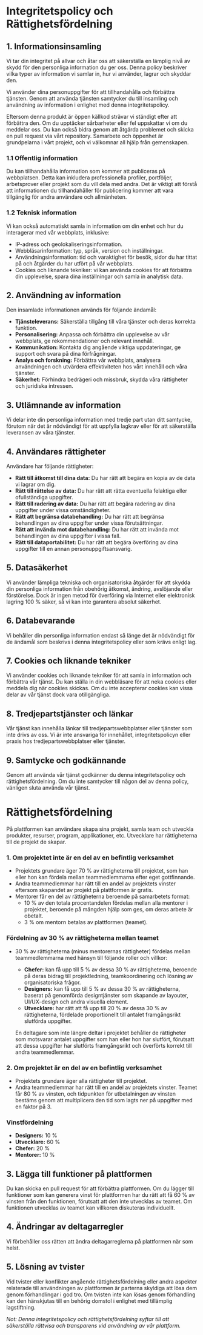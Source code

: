 # Integritetspolicy och Rättighetsfördelning

## 1. Informationsinsamling

Vi tar din integritet på allvar och åtar oss att säkerställa en lämplig nivå av skydd för den personliga information du ger oss. Denna policy beskriver vilka typer av information vi samlar in, hur vi använder, lagrar och skyddar den.

Vi använder dina personuppgifter för att tillhandahålla och förbättra tjänsten. Genom att använda tjänsten samtycker du till insamling och användning av information i enlighet med denna integritetspolicy.

Eftersom denna produkt är öppen källkod strävar vi ständigt efter att förbättra den. Om du upptäcker sårbarheter eller fel uppskattar vi om du meddelar oss. Du kan också bidra genom att åtgärda problemet och skicka en pull request via vårt repository. Samarbete och öppenhet är grundpelarna i vårt projekt, och vi välkomnar all hjälp från gemenskapen.

### 1.1 Offentlig information

Du kan tillhandahålla information som kommer att publiceras på webbplatsen. Detta kan inkludera professionella profiler, portföljer, arbetsprover eller projekt som du vill dela med andra. Det är viktigt att förstå att informationen du tillhandahåller för publicering kommer att vara tillgänglig för andra användare och allmänheten.

### 1.2 Teknisk information

Vi kan också automatiskt samla in information om din enhet och hur du interagerar med vår webbplats, inklusive:

- IP-adress och geolokaliseringsinformation.
- Webbläsarinformation: typ, språk, version och inställningar.
- Användningsinformation: tid och varaktighet för besök, sidor du har tittat på och åtgärder du har utfört på vår webbplats.
- Cookies och liknande tekniker: vi kan använda cookies för att förbättra din upplevelse, spara dina inställningar och samla in analytisk data.

## 2. Användning av information

Den insamlade informationen används för följande ändamål:

- **Tjänsteleverans:** Säkerställa tillgång till våra tjänster och deras korrekta funktion.
- **Personalisering:** Anpassa och förbättra din upplevelse av vår webbplats, ge rekommendationer och relevant innehåll.
- **Kommunikation:** Kontakta dig angående viktiga uppdateringar, ge support och svara på dina förfrågningar.
- **Analys och forskning:** Förbättra vår webbplats, analysera användningen och utvärdera effektiviteten hos vårt innehåll och våra tjänster.
- **Säkerhet:** Förhindra bedrägeri och missbruk, skydda våra rättigheter och juridiska intressen.

## 3. Utlämnande av information

Vi delar inte din personliga information med tredje part utan ditt samtycke, förutom när det är nödvändigt för att uppfylla lagkrav eller för att säkerställa leveransen av våra tjänster.

## 4. Användares rättigheter

Användare har följande rättigheter:

- **Rätt till åtkomst till dina data:** Du har rätt att begära en kopia av de data vi lagrar om dig.
- **Rätt till rättelse av data:** Du har rätt att rätta eventuella felaktiga eller ofullständiga uppgifter.
- **Rätt till radering av data:** Du har rätt att begära radering av dina uppgifter under vissa omständigheter.
- **Rätt att begränsa databehandling:** Du har rätt att begränsa behandlingen av dina uppgifter under vissa förutsättningar.
- **Rätt att invända mot databehandling:** Du har rätt att invända mot behandlingen av dina uppgifter i vissa fall.
- **Rätt till dataportabilitet:** Du har rätt att begära överföring av dina uppgifter till en annan personuppgiftsansvarig.

## 5. Datasäkerhet

Vi använder lämpliga tekniska och organisatoriska åtgärder för att skydda din personliga information från obehörig åtkomst, ändring, avslöjande eller förstörelse. Dock är ingen metod för överföring via Internet eller elektronisk lagring 100 % säker, så vi kan inte garantera absolut säkerhet.

## 6. Databevarande

Vi behåller din personliga information endast så länge det är nödvändigt för de ändamål som beskrivs i denna integritetspolicy eller som krävs enligt lag.

## 7. Cookies och liknande tekniker

Vi använder cookies och liknande tekniker för att samla in information och förbättra vår tjänst. Du kan ställa in din webbläsare för att neka cookies eller meddela dig när cookies skickas. Om du inte accepterar cookies kan vissa delar av vår tjänst dock vara otillgängliga.

## 8. Tredjepartstjänster och länkar

Vår tjänst kan innehålla länkar till tredjepartswebbplatser eller tjänster som inte drivs av oss. Vi är inte ansvariga för innehållet, integritetspolicyn eller praxis hos tredjepartswebbplatser eller tjänster.

## 9. Samtycke och godkännande

Genom att använda vår tjänst godkänner du denna integritetspolicy och rättighetsfördelning. Om du inte samtycker till någon del av denna policy, vänligen sluta använda vår tjänst.

# Rättighetsfördelning

På plattformen kan användare skapa sina projekt, samla team och utveckla produkter, resurser, program, applikationer, etc. Utvecklare har rättigheterna till de projekt de skapar.

### 1. Om projektet inte är en del av en befintlig verksamhet

- Projektets grundare äger 70 % av rättigheterna till projektet, som han eller hon kan fördela mellan teammedlemmarna efter eget gottfinnande.
- Andra teammedlemmar har rätt till en andel av projektets vinster eftersom skapandet av projekt på plattformen är gratis.
- Mentorer får en del av rättigheterna beroende på samarbetets format:
  - 10 % av den totala procentandelen fördelas mellan alla mentorer i projektet, beroende på mängden hjälp som ges, om deras arbete är obetalt.
  - 3 % om mentorn betalas av plattformen (teamet).

### Fördelning av 30 % av rättigheterna mellan teamet

- 30 % av rättigheterna (minus mentorernas rättigheter) fördelas mellan teammedlemmarna med hänsyn till följande roller och villkor:

  - **Chefer:** kan få upp till 5 % av dessa 30 % av rättigheterna, beroende på deras bidrag till projektledning, teamkoordinering och lösning av organisatoriska frågor.
  - **Designers:** kan få upp till 5 % av dessa 30 % av rättigheterna, baserat på genomförda designtjänster som skapande av layouter, UI/UX-design och andra visuella element.
  - **Utvecklare:** har rätt att få upp till 20 % av dessa 30 % av rättigheterna, fördelade proportionellt till antalet framgångsrikt slutförda uppgifter.

  En deltagare som inte längre deltar i projektet behåller de rättigheter som motsvarar antalet uppgifter som han eller hon har slutfört, förutsatt att dessa uppgifter har slutförts framgångsrikt och överförts korrekt till andra teammedlemmar.

### 2. Om projektet är en del av en befintlig verksamhet

- Projektets grundare äger alla rättigheter till projektet.
- Andra teammedlemmar har rätt till en andel av projektets vinster. Teamet får 80 % av vinsten, och tidpunkten för utbetalningen av vinsten bestäms genom att multiplicera den tid som lagts ner på uppgifter med en faktor på 3.

### Vinstfördelning

- **Designers:** 10 %
- **Utvecklare:** 60 %
- **Chefer:** 20 %
- **Mentorer:** 10 %

## 3. Lägga till funktioner på plattformen

Du kan skicka en pull request för att förbättra plattformen. Om du lägger till funktioner som kan generera vinst för plattformen har du rätt att få 60 % av vinsten från den funktionen, förutsatt att den inte utvecklas av teamet. Om funktionen utvecklas av teamet kan villkoren diskuteras individuellt.

## 4. Ändringar av deltagarregler

Vi förbehåller oss rätten att ändra deltagarreglerna på plattformen när som helst.

## 5. Lösning av tvister

Vid tvister eller konflikter angående rättighetsfördelning eller andra aspekter relaterade till användningen av plattformen är parterna skyldiga att lösa dem genom förhandlingar i god tro. Om tvisten inte kan lösas genom förhandling kan den hänskjutas till en behörig domstol i enlighet med tillämplig lagstiftning.

_Not: Denna integritetspolicy och rättighetsfördelning syftar till att säkerställa rättvisa och transparens vid användning av vår plattform._
